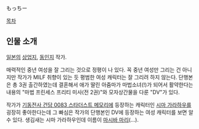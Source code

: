もっちー

[[목차]]

== 인물 소개 ==
[[일본]]의 [[상업지]], [[동인지]] 작가.

매력적인 중년 여성을 잘 그리는 것으로 정평이 나 있다. 꼭 중년 여성만 그리는 건 아니지만 작가가 MILF 취향이 있는 듯 평범한 여성 캐릭터는 잘 그리려 하지 않는다. 단행본은 총 3권 출간하였는데 결혼해서 애가 딸린 아줌마가 마법소녀(!)가 되어서 활약한다는 내용의 "마법 프린세스 프리티 미사(전 2권)"와 모자상간물을 다룬 "DV"가 있다. 

작가가 [[기동전사 건담 0083 스타더스트 메모리]]에 등장하는 캐릭터인 [[시마 가라하우]]를 굉장히 좋아한다는데 그 빠심은 작가의 단행본인 DV에 등장하는 여성 캐릭터를 보면 알 수 있다. 생김새는 시마 가라하우인데 이름이 [[마시바 마리]](...).
